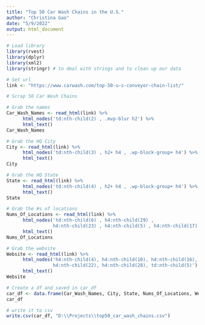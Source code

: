 ---
title: "Top 50 Car Wash Chains in the U.S."
author: "Christina Gao"
date: "5/9/2022"
output: html_document
---

```{r setup, include=FALSE}
# Load library 
library(rvest)
library(dplyr)
library(xml2)
library(stringr) # to deal with strings and to clean up our data
```


```{r}
# Set url
link <- "https://www.carwash.com/top-50-u-s-conveyor-chain-list/"

# Scrap 50 Car Wash Chains

# Grab the names 
Car_Wash_Names <- read_html(link) %>%
      html_nodes('td:nth-child(2) , .mvp-blur h2') %>%
      html_text()
Car_Wash_Names

# Grab the HQ City
City <- read_html(link) %>%
      html_nodes('td:nth-child(3) , h2+ h4 , .wp-block-group+ h4') %>%
      html_text()
City

# Grab the HQ State
State <- read_html(link) %>%
      html_nodes('td:nth-child(4) , h2+ h4 , .wp-block-group+ h4') %>%
      html_text()
State

# Grab the #s of locations
Nums_Of_Locations <- read_html(link) %>%
      html_nodes('td:nth-child(6) , h4:nth-child(29) ,
                 h4:nth-child(23) , h4:nth-child(5) , h4:nth-child(17) , h4:nth-child(11)') %>%
      html_text()
Nums_Of_Locations

# Grab the website
Website <- read_html(link) %>% 
      html_nodes('h4:nth-child(4), h4:nth-child(10), h4:nth-child(16), 
                 h4:nth-child(22), h4:nth-child(28), td:nth-child(5)') %>%
      html_text()
Website

# Create a df and saved in car_df
car_df <- data.frame(Car_Wash_Names, City, State, Nums_Of_Locations, Website)
car_df

# write it to csv 
write.csv(car_df, "D:\\Projects\\top50_car_wash_chains.csv")
```

